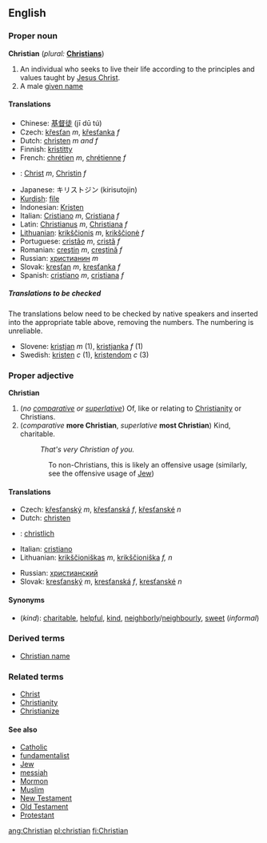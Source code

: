 ==English==

{{rank|started|respect|that's|744|Christian|food|trying|states}}

===Proper noun===
'''Christian''' (''plural:'' '''[[Christians]]''')
#An individual who seeks to live their life according to the principles and values taught by [[Jesus Christ]].
# A male [[given name]]

====Translations====
{{top}}
*Chinese: [[基督徒]] (jī dū tú)
*Czech: [[křesťan]] ''m'', [[křesťanka]] ''f''
*Dutch: [[christen]] ''m and f''
*Finnish: [[kristitty]]
*French: [[chrétien]] ''m'', [[chrétienne]] ''f''
*{{de}}: [[Christ]] ''m'', [[Christin]] ''f''
{{mid}}
*Japanese: キリストジン (kirisutojin)
*[[Kurdish]]: [[file]]
*Indonesian: [[Kristen]]
*Italian: [[Cristiano]] ''m'', [[Cristiana]] ''f''
*Latin: [[Christianus]] ''m'', [[Christiana]] ''f''
*[[Lithuanian]]: [[krikščionis]] ''m'', [[krikščionė]] ''f''
*Portuguese: [[cristão]] ''m'', [[cristã]] ''f''
*Romanian: [[creştin]] ''m'', [[creştină]] ''f''
*Russian: [[христианин]] ''m''
*Slovak: [[kresťan]] ''m'', [[kresťanka]] ''f''
*Spanish: [[cristiano]] ''m'', [[cristiana]] ''f''
{{bottom}}

=====Translations to be checked=====
<!--Remove this section once all of the translations below have been moved into the tables above.-->

The translations below need to be checked by native speakers and inserted into the appropriate table above, removing the numbers.  The numbering is unreliable.

*Slovene: [[kristjan]] ''m'' (1), [[kristjanka]] ''f'' (1)
*Swedish: [[kristen]] ''c'' (1), [[kristendom]] ''c'' (3)

===Proper adjective===
'''Christian'''

#(''no [[comparative]] or [[superlative]]'') Of, like or relating to [[Christianity]] or Christians.
#(''comparative'' '''more Christian''', ''superlative'' '''most Christian''') Kind, charitable.
#:''That's very Christian of you.''
::To non-Christians, this is likely an offensive usage (similarly, see the offensive usage of [[Jew]])

====Translations====
{{top}}
*Czech: [[křesťanský]] ''m'', [[křesťanská]] ''f'', [[křesťanské]] ''n''
*Dutch: [[christen]]
*{{de}}: [[christlich]]
*Italian: [[cristiano]]
*Lithuanian: [[krikščioniškas]] ''m'', [[krikščioniška]] ''f, n''
{{mid}}
*Russian: [[христианский]]
*Slovak: [[kresťanský]] ''m'', [[kresťanská]] ''f'', [[kresťanské]] ''n''
{{bottom}}


====Synonyms====
*(''kind''): [[charitable]], [[helpful]], [[kind]], [[neighborly]]/[[neighbourly]], [[sweet]] (''informal'')

===Derived terms===
*[[Christian name]]

===Related terms===
*[[Christ]]
*[[Christianity]]
*[[Christianize]]

====See also====
*[[Catholic]]
*[[fundamentalist]]
*[[Jew]]
*[[messiah]]
*[[Mormon]]
*[[Muslim]]
*[[New Testament]]
*[[Old Testament]]
*[[Protestant]]

[[ang:Christian]]
[[pl:christian]]
[[fi:Christian]]